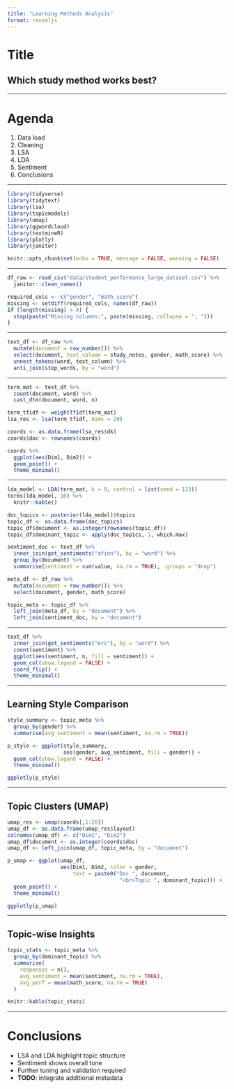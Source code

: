 ```yaml
---
title: "Learning Methods Analysis"
format: revealjs
---
```


# Title

## Which study method works best?

---

# Agenda

1. Data load
2. Cleaning
3. LSA
4. LDA
5. Sentiment
6. Conclusions

---

```r
library(tidyverse)
library(tidytext)
library(lsa)
library(topicmodels)
library(umap)
library(ggwordcloud)
library(textmineR)
library(plotly)
library(janitor)

knitr::opts_chunk$set(echo = TRUE, message = FALSE, warning = FALSE)
```

---

```r
df_raw <- read_csv("data/student_performance_large_dataset.csv") %>%
  janitor::clean_names()

required_cols <- c("gender", "math_score")
missing <- setdiff(required_cols, names(df_raw))
if (length(missing) > 0) {
  stop(paste("Missing columns:", paste(missing, collapse = ", ")))
}
```

---

```r
text_df <- df_raw %>%
  mutate(document = row_number()) %>%
  select(document, text_column = study_notes, gender, math_score) %>%
  unnest_tokens(word, text_column) %>%
  anti_join(stop_words, by = "word")
```

---

```r
term_mat <- text_df %>%
  count(document, word) %>%
  cast_dtm(document, word, n)

term_tfidf <- weightTfIdf(term_mat)
lsa_res <- lsa(term_tfidf, dims = 20)

coords <- as.data.frame(lsa_res$dk)
coords$doc <- rownames(coords)

coords %>%
  ggplot(aes(Dim1, Dim2)) +
  geom_point() +
  theme_minimal()
```

---

```r
lda_model <- LDA(term_mat, k = 8, control = list(seed = 123))
terms(lda_model, 10) %>%
  knitr::kable()
```

```r
doc_topics <- posterior(lda_model)$topics
topic_df <- as.data.frame(doc_topics)
topic_df$document <- as.integer(rownames(topic_df))
topic_df$dominant_topic <- apply(doc_topics, 1, which.max)

sentiment_doc <- text_df %>%
  inner_join(get_sentiments("afinn"), by = "word") %>%
  group_by(document) %>%
  summarise(sentiment = sum(value, na.rm = TRUE), .groups = "drop")

meta_df <- df_raw %>%
  mutate(document = row_number()) %>%
  select(document, gender, math_score)

topic_meta <- topic_df %>%
  left_join(meta_df, by = "document") %>%
  left_join(sentiment_doc, by = "document")
```

---

```r
text_df %>%
  inner_join(get_sentiments("nrc"), by = "word") %>%
  count(sentiment) %>%
  ggplot(aes(sentiment, n, fill = sentiment)) +
  geom_col(show.legend = FALSE) +
  coord_flip() +
  theme_minimal()
```

---

## Learning Style Comparison

```r
style_summary <- topic_meta %>%
  group_by(gender) %>%
  summarise(avg_sentiment = mean(sentiment, na.rm = TRUE))

p_style <- ggplot(style_summary,
                  aes(gender, avg_sentiment, fill = gender)) +
  geom_col(show.legend = FALSE) +
  theme_minimal()

ggplotly(p_style)
```

---

## Topic Clusters (UMAP)

```r
umap_res <- umap(coords[,1:20])
umap_df <- as.data.frame(umap_res$layout)
colnames(umap_df) <- c("Dim1", "Dim2")
umap_df$document <- as.integer(coords$doc)
umap_df <- left_join(umap_df, topic_meta, by = "document")

p_umap <- ggplot(umap_df,
                 aes(Dim1, Dim2, color = gender,
                     text = paste0("Doc ", document,
                                    "<br>Topic ", dominant_topic))) +
  geom_point() +
  theme_minimal()

ggplotly(p_umap)
```

---

## Topic-wise Insights

```r
topic_stats <- topic_meta %>%
  group_by(dominant_topic) %>%
  summarise(
    responses = n(),
    avg_sentiment = mean(sentiment, na.rm = TRUE),
    avg_perf = mean(math_score, na.rm = TRUE)
  )

knitr::kable(topic_stats)
```

---

# Conclusions

- LSA and LDA highlight topic structure
- Sentiment shows overall tone
- Further tuning and validation required
- **TODO**: integrate additional metadata
